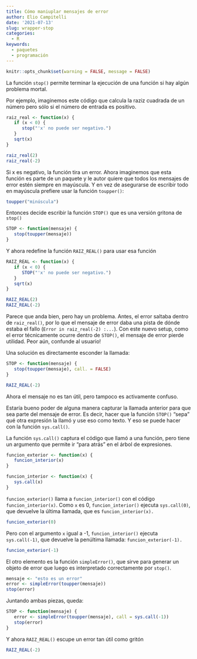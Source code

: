 ```yaml
---
title: Cómo maniuplar mensajes de error
author: Elio Campitelli
date: '2021-07-13'
slug: wrapper-stop
categories:
  - R
keywords:
  - paquetes
  - programación
---
```


```r
knitr::opts_chunk$set(warning = FALSE, message = FALSE)
```

La función `stop()` permite terminar la ejecución de una función si hay algún problema mortal.

Por ejemplo, imaginemos este código que calcula la raziz cuadrada de un número pero sólo si el número de entrada es positivo.

```r
raiz_real <- function(x) {
   if (x < 0) {
      stop("'x' no puede ser negativo.")   
   } 
   sqrt(x)
}
```

```r
raiz_real(2)
raiz_real(-2)
```

Si x es negativo, la función tira un error.
Ahora imaginemos que esta función es parte de un paquete y le autor quiere que todos los mensajes de error estén siempre en mayúscula.
Y en vez de asegurarse de escribir todo en mayúscula prefiere usar la función `toupper()`:

```r
toupper("minúscula")
```

Entonces decide escribir la función `STOP()` que es una versión gritona de `stop()`

```r
STOP <- function(mensaje) {
   stop(toupper(mensaje))
}
```

Y ahora redefine la función `RAIZ_REAL()` para usar esa función

```r
RAIZ_REAL <- function(x) {
   if (x < 0) {
      STOP("'x' no puede ser negativo.")   
   } 
   sqrt(x)
}
```

```r
RAIZ_REAL(2)
RAIZ_REAL(-2)
```

Parece que anda bien, pero hay un problema.
Antes, el error saltaba dentro de `raiz_real()`, por lo que el mensaje de error daba una pista de dónde estaba el fallo (`Error in raiz_real(-2) :...`).
Con este nuevo setup, como el error técnicamente ocurre dentro de `STOP()`, el mensaje de error pierde utilidad.
Peor aún, confunde al usuario!

Una solución es directamente esconder la llamada:

```r
STOP <- function(mensaje) {
   stop(toupper(mensaje), call. = FALSE)
}
```

```r
RAIZ_REAL(-2)
```

Ahora el mensaje no es tan útil, pero tampoco es activamente confuso.

Estaría bueno poder de alguna manera capturar la llamada anterior para que sea parte del mensaje de error.
Es decir, hacer que la función `STOP()` "sepa" qué otra expresión la llamó y use eso como texto.
Y eso se puede hacer con la función `sys.call()`.

La función `sys.call()` captura el código que llamó a una función, pero tiene un argumento que permite ir "para atrás" en el árbol de expresiones.

```r
funcion_exterior <- function(x) {
   funcion_interior(x)
}

funcion_interior <- function(x) {
   sys.call(x)
}
```

`funcion_exterior()` llama a `funcion_interior()` con el código `funcion_interior(x)`.
Como `x` es 0, `funcion_interior()` ejecuta `sys.call(0)`, que devuelve la última llamada, que es `funcion_interior(x).`

```r
funcion_exterior(0)
```

Pero con el argumento `x` igual a -1, `funcion_interior()` ejecuta `sys.call(-1)`, que devuelve la penúltima llamada: `funcion_exterior(-1).`

```r
funcion_exterior(-1)
```

El otro elemento es la función `simpleError()`, que sirve para generar un objeto de error que luego es interpretado correctamente por `stop()`.

```r
mensaje <- "esto es un error"
error <- simpleError(toupper(mensaje))
stop(error)
```

Juntando ambas piezas, queda:

```r
STOP <- function(mensaje) {
   error <- simpleError(toupper(mensaje), call = sys.call(-1))
   stop(error)
}
```

Y ahora `RAIZ_REAL()` escupe un error tan útil como gritón

```r
RAIZ_REAL(-2)
```
